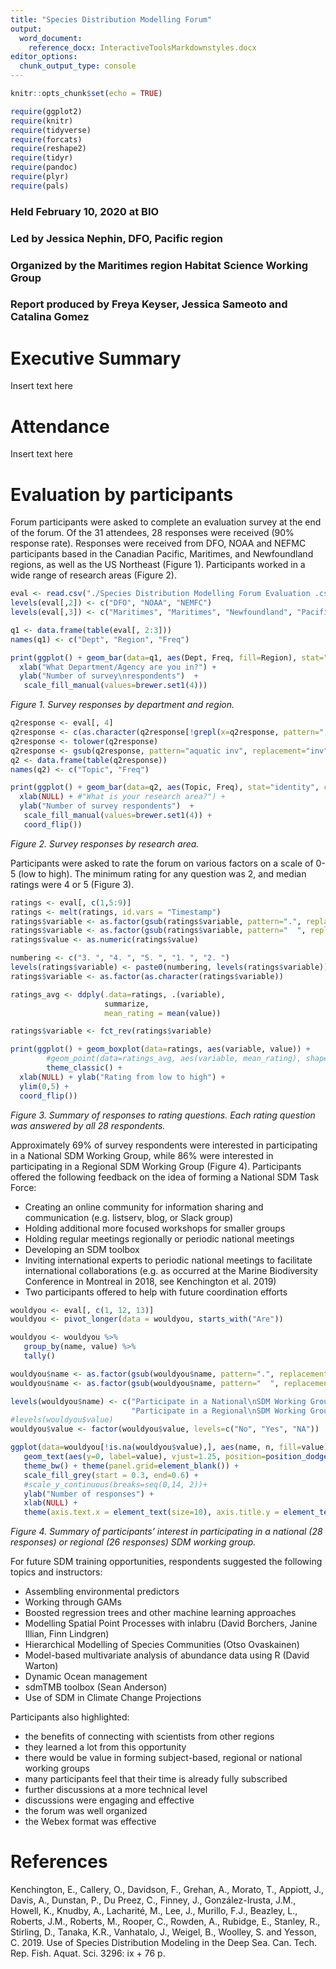 ```yaml
---
title: "Species Distribution Modelling Forum"
output:
  word_document: 
    reference_docx: InteractiveToolsMarkdownstyles.docx
editor_options:
  chunk_output_type: console
---
```


```r
knitr::opts_chunk$set(echo = TRUE)

require(ggplot2)
require(knitr)
require(tidyverse)
require(forcats)
require(reshape2)
require(tidyr)
require(pandoc)
require(plyr)
require(pals)

```

### Held February 10, 2020 at BIO
### Led by Jessica Nephin, DFO, Pacific region
### Organized by the Maritimes region Habitat Science Working Group
### Report produced by Freya Keyser, Jessica Sameoto and Catalina Gomez


# Executive Summary

Insert text here

# Attendance

Insert text here

# Evaluation by participants

Forum participants were asked to complete an evaluation survey at the end of the forum. Of the 31 attendees, 28 responses were received (90% response rate). Responses were received from DFO, NOAA and NEFMC participants based in the Canadian Pacific, Maritimes, and Newfoundland regions, as well as the US Northeast (Figure 1). Participants worked in a wide range of research areas (Figure 2). 


```r
eval <- read.csv("./Species Distribution Modelling Forum Evaluation .csv")
levels(eval[,2]) <- c("DFO", "NOAA", "NEMFC")
levels(eval[,3]) <- c("Maritimes", "Maritimes", "Newfoundland", "Pacific", "US Northeast")

q1 <- data.frame(table(eval[, 2:3]))
names(q1) <- c("Dept", "Region", "Freq")

print(ggplot() + geom_bar(data=q1, aes(Dept, Freq, fill=Region), stat="identity", colour="black") + theme_classic() +
  xlab("What Department/Agency are you in?") +
  ylab("Number of survey\nrespondents")  +
   scale_fill_manual(values=brewer.set1(4)))
```  

_Figure 1. Survey responses by department and region._

```r
q2response <- eval[, 4]
q2response <- c(as.character(q2response[!grepl(x=q2response, pattern=",", fixed=T)]), as.character(str_split(string = q2response[grep(x=q2response, pattern=",", fixed=T)], pattern = ", ", simplify = T)))
q2response <- tolower(q2response)
q2response <- gsub(q2response, pattern="aquatic inv", replacement="inv")
q2 <- data.frame(table(q2response))
names(q2) <- c("Topic", "Freq")

print(ggplot() + geom_bar(data=q2, aes(Topic, Freq), stat="identity", colour="black") + theme_classic() +
  xlab(NULL) + #"What is your research area?") +
  ylab("Number of survey respondents")  +
   scale_fill_manual(values=brewer.set1(4)) +
   coord_flip())
```  

_Figure 2. Survey responses by research area._

Participants were asked to rate the forum on various factors on a scale of 0-5 (low to high). The minimum rating for any question was 2, and median ratings were 4 or 5 (Figure 3). 


```r
ratings <- eval[, c(1,5:9)]
ratings <- melt(ratings, id.vars = "Timestamp")
ratings$variable <- as.factor(gsub(ratings$variable, pattern=".", replacement =" ", fixed=T))
ratings$variable <- as.factor(gsub(ratings$variable, pattern="  ", replacement =" ", fixed=T))
ratings$value <- as.numeric(ratings$value)

numbering <- c("3. ", "4. ", "5. ", "1. ", "2. ")
levels(ratings$variable) <- paste0(numbering, levels(ratings$variable))
ratings$variable <- as.factor(as.character(ratings$variable))

ratings_avg <- ddply(.data=ratings, .(variable),
                     summarize,
                     mean_rating = mean(value))

ratings$variable <- fct_rev(ratings$variable)

print(ggplot() + geom_boxplot(data=ratings, aes(variable, value)) + 
        #geom_point(data=ratings_avg, aes(variable, mean_rating), shape=5)+
        theme_classic() +
  xlab(NULL) + ylab("Rating from low to high") + 
  ylim(0,5) +
  coord_flip())  

```  

_Figure 3. Summary of responses to rating questions. Each rating question was answered by all 28 respondents._

Approximately 69% of survey respondents were interested in participating in a National SDM Working Group, while 86% were interested in participating in a Regional SDM Working Group (Figure 4). Participants offered the following feedback on the idea of forming a National SDM Task Force:

   * Creating an online community for information sharing and communication (e.g. listserv, blog, or Slack group) 
   * Holding additional more focused workshops for smaller groups
   * Holding regular meetings regionally or periodic national meetings
   * Developing an SDM toolbox
   * Inviting international experts to periodic national meetings to facilitate international collaborations (e.g. as occurred at the Marine Biodiversity Conference in Montreal in 2018, see Kenchington et al. 2019)
   * Two participants offered to help with future coordination efforts
  
```r
wouldyou <- eval[, c(1, 12, 13)]
wouldyou <- pivot_longer(data = wouldyou, starts_with("Are"))

wouldyou <- wouldyou %>%
   group_by(name, value) %>%
   tally()

wouldyou$name <- as.factor(gsub(wouldyou$name, pattern=".", replacement =" ", fixed=T))
wouldyou$name <- as.factor(gsub(wouldyou$name, pattern="  ", replacement =" ", fixed=T))

levels(wouldyou$name) <- c("Participate in a National\nSDM Working Group?",
                           "Participate in a Regional\nSDM Working Group?")
#levels(wouldyou$value)
wouldyou$value <- factor(wouldyou$value, levels=c("No", "Yes", "NA"))

ggplot(data=wouldyou[!is.na(wouldyou$value),], aes(name, n, fill=value)) + geom_bar(stat="identity", position="dodge", show.legend = F) + 
   geom_text(aes(y=0, label=value), vjust=1.25, position=position_dodge(width=0.9), size=3) +
   theme_bw() + theme(panel.grid=element_blank()) +
   scale_fill_grey(start = 0.3, end=0.6) +
   #scale_y_continuous(breaks=seq(0,14, 2))+
   ylab("Number of responses") +
   xlab(NULL) +
   theme(axis.text.x = element_text(size=10), axis.title.y = element_text(size=10))

```

_Figure 4. Summary of participants' interest in participating in a national (28 responses) or regional (26 responses) SDM working group._
 
For future SDM training opportunities, respondents suggested the following topics and instructors:

   * Assembling environmental predictors
   * Working through GAMs
   * Boosted regression trees and other machine learning approaches
   * Modelling Spatial Point Processes with inlabru (David Borchers, Janine Illian, Finn Lindgren)
   * Hierarchical Modelling of Species Communities (Otso Ovaskainen)
   * Model-based multivariate analysis of abundance data using R (David Warton)
   * Dynamic Ocean management
   * sdmTMB toolbox (Sean Anderson)
   * Use of SDM in Climate Change Projections
   
Participants also highlighted:

   * the benefits of connecting with scientists from other regions
   * they learned a lot from this opportunity
   * there would be value in forming subject-based, regional or national working groups
   * many participants feel that their time is already fully subscribed
   * further discussions at a more technical level
   * discussions were engaging and effective
   * the forum was well organized
   * the Webex format was effective


# References
Kenchington, E., Callery, O., Davidson, F., Grehan, A., Morato, T., Appiott, J., Davis, A., Dunstan, P., Du Preez, C., Finney, J., González-Irusta, J.M., Howell, K., Knudby, A., Lacharité, M., Lee, J., Murillo, F.J., Beazley, L., Roberts, J.M., Roberts, M., Rooper, C., Rowden, A., Rubidge, E., Stanley, R., Stirling, D., Tanaka, K.R., Vanhatalo, J., Weigel, B., Woolley, S. and Yesson, C. 2019. Use of Species Distribution Modeling in the Deep Sea. Can. Tech. Rep. Fish. Aquat. Sci. 3296: ix + 76 p.
